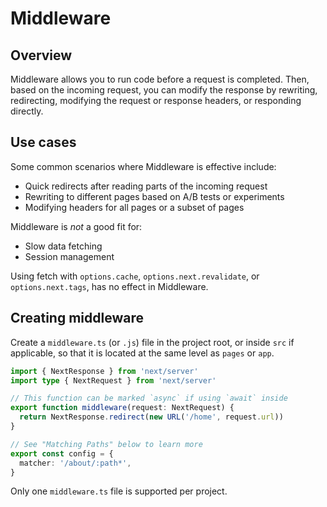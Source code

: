 # Middleware

## Overview

Middleware allows you to run code before a request is completed. Then, based on the incoming request, you can modify the response by rewriting, redirecting, modifying the request or response headers, or responding directly.


## Use cases

Some common scenarios where Middleware is effective include:

- Quick redirects after reading parts of the incoming request
- Rewriting to different pages based on A/B tests or experiments
- Modifying headers for all pages or a subset of pages

Middleware is *not* a good fit for:

- Slow data fetching
- Session management

Using fetch with `options.cache`, `options.next.revalidate`, or `options.next.tags`, has no effect in Middleware.


## Creating middleware

Create a `middleware.ts` (or `.js`) file in the project root, or inside `src` if applicable, so that it is located at the same level as `pages` or `app`.

```ts title="middleware.ts"
import { NextResponse } from 'next/server'
import type { NextRequest } from 'next/server'

// This function can be marked `async` if using `await` inside
export function middleware(request: NextRequest) {
  return NextResponse.redirect(new URL('/home', request.url))
}

// See "Matching Paths" below to learn more
export const config = {
  matcher: '/about/:path*',
}
```

Only one `middleware.ts` file is supported per project.